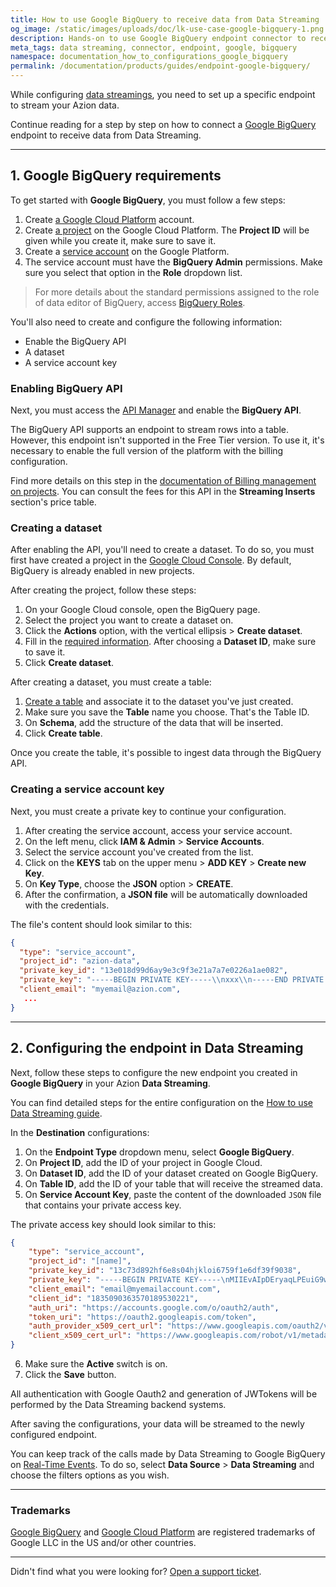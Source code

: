 ```yaml
---
title: How to use Google BigQuery to receive data from Data Streaming
og_image: /static/images/uploads/doc/lk-use-case-google-bigquery-1.png
description: Hands-on to use Google BigQuery endpoint connector to receive data from Data Streaming.
meta_tags: data streaming, connector, endpoint, google, bigquery
namespace: documentation_how_to_configurations_google_bigquery
permalink: /documentation/products/guides/endpoint-google-bigquery/
---
```


While configuring [data streamings](/en/documentation/products/data-streaming/), you need to set up a specific endpoint to stream your Azion data.

Continue reading for a step by step on how to connect a [Google BigQuery](https://cloud.google.com/bigquery/) endpoint to receive data from Data Streaming.

---

## 1. Google BigQuery requirements

To get started with **Google BigQuery**, you must follow a few steps:

1. Create [a Google Cloud Platform](https://cloud.google.com/) account.
2. Create [a project](https://developers.google.com/workspace/guides/create-project) on the Google Cloud Platform. The **Project ID** will be given while you create it, make sure to save it.
3. Create a [service account](https://cloud.google.com/iam/docs/service-accounts-create) on the Google Platform.
4. The service account must have the **BigQuery Admin** permissions. Make sure you select that option in the **Role** dropdown list.

> For more details about the standard permissions assigned to the role of data editor of BigQuery, access [BigQuery Roles](https://cloud.google.com/iam/docs/understanding-roles#bigquery-roles).

You'll also need to create and configure the following information:

- Enable the BigQuery API
- A dataset
- A service account key

### Enabling BigQuery API

Next, you must access the [API Manager](https://console.cloud.google.com/apis/library) and enable the **BigQuery API**.

The BigQuery API supports an endpoint to stream rows into a table. However, this endpoint isn't supported in the Free Tier version. To use it, it's necessary to enable the full version of the platform with the billing configuration.

Find more details on this step in the [documentation of Billing management on projects](https://cloud.google.com/billing/docs/how-to/modify-project). You can consult the fees for this API in the **Streaming Inserts** section's price table.

### Creating a dataset

After enabling the API, you'll need to create a dataset. To do so, you must first have created a project in the [Google Cloud Console](https://console.cloud.google.com/bigquery). By default, BigQuery is already enabled in new projects.

After creating the project, follow these steps:

1. On your Google Cloud console, open the BigQuery page.
2. Select the project you want to create a dataset on.
3. Click the **Actions** option, with the vertical ellipsis > **Create dataset**.
4. Fill in the [required information](https://cloud.google.com/bigquery/docs/datasets#create-dataset). After choosing a **Dataset ID**, make sure to save it.
5. Click **Create dataset**.

After creating a dataset, you must create a table:

1. [Create a table](https://cloud.google.com/bigquery/docs/tables) and associate it to the dataset you've just created.
2. Make sure you save the **Table** name you choose. That's the Table ID.
3. On **Schema**, add the structure of the data that will be inserted.
4. Click **Create table**.

Once you create the table, it's possible to ingest data through the BigQuery API.

### Creating a service account key

Next, you must create a private key to continue your configuration.

1. After creating the service account, access your service account.
2. On the left menu, click **IAM & Admin** > **Service Accounts**.
3. Select the service account you've created from the list.
4. Click on the **KEYS** tab on the upper menu > **ADD KEY** > **Create new Key**.
5. On **Key Type**, choose the **JSON** option > **CREATE**.
6. After the confirmation, a **JSON file** will be automatically downloaded with the credentials.

The file's content should look similar to this:

```json
{
  "type": "service_account",
  "project_id": "azion-data",
  "private_key_id": "13e018d99d6ay9e3c9f3e21a7a7e0226a1ae082",
  "private_key": "-----BEGIN PRIVATE KEY-----\\nxxx\\n-----END PRIVATE KEY-----\\n",
  "client_email": "myemail@azion.com",
   ...
}
```

---

## 2. Configuring the endpoint in Data Streaming

Next, follow these steps to configure the new endpoint you created in **Google BigQuery** in your Azion **Data Streaming**.

You can find detailed steps for the entire configuration on the [How to use Data Streaming guide](/en/documentation/products/guides/use-data-streaming/).

In the **Destination** configurations:

1. On the **Endpoint Type** dropdown menu, select **Google BigQuery**.
2. On **Project ID**, add the ID of your project in Google Cloud.
3. On **Dataset ID**, add the ID of your dataset created on Google BigQuery.
4. On **Table ID**, add the ID of your table that will receive the streamed data.
5. On **Service Account Key**, paste the content of the downloaded `JSON` file that contains your private access key.

The private access key should look similar to this:

```json
{
	"type": "service_account",
	"project_id": "[name]",
	"private_key_id": "13c73d892hf6e8s04hjkloi6759f1e6df39f9038",
	"private_key": "-----BEGIN PRIVATE KEY-----\nMIIEvAIpDEryaqLPEuiG9w0BAQEFAASCBKYwggSiAgEAAoIBAQCzL+bgfcynhWOx\nAKQ6wfsnwl/jEYsu5KxlPTtr11hmHLVtDAC68FVjAL029zfTjCRIG9d2ttm6fySY\nJm7Y1MwpahekDmFhMbISxA5UfN0KAF5Bs/uGU6hm17tq+ZDSA1L9f3UIvAJ5/cqu\n9CKhU1Dm1TChL8nxIfAb90G7ga6QJVve3ko/0KHpq7pdm3tp6VsVQ+fgwKNi7L+A\n4CvHFT0jX4jRDIFUKePRuxyleZV5p1Y3BHSLCIC1X+oe36a0RMLBCrWVdhHwAqBb\nbec3NYTen4Re+BidL0cfJ8IsVhjdWuibQTaT2/V+OzA+JgzXvpYSI0jWUvUiYtRK\njxz7AGaXAgMBAAECggEASA0bua76ElAjTg9ixKFg7u0/4P4cWfAM1cf64+e9zPJ6/\nH5NaW8cpWf+7C/MxlOdH/zojHKScMyWhXu0wvpKalGXWr+F5/mVCsu2wqfoIhPh\nzeAq72KB5MtBLI4ecPkbCnyGKbt9909TfRrrLBEl58EHNaUwEvRDzsmBpn1JDe75\nJ2ODNf714DsDtghG5Jy5nZ75Bk6ny5mYp67q6IdCUFJeLgJUwfNdtUJmcQ5x7lw3\nujR0vEyEWXpiSAsIhIi0XgMr5NSbBdH+e+P9gVUZwqtRbshdH6aPalIxh1rhdEtY\nJguGzK9nbYQtzm0Mdka3VZtUZIEQAqlg8OZe8xLpa+p392TU64sQlrJxQMZxPNtU\ntPuDwtDAgmwGZNGFxgBFIMuzN88QpL5zPFSBbJoHt5xJ3sGNmeuDF9SrBXNrFz\n9hmqUtoUa0iNheVNG+Y7smEnJNjuSYldAlBQ5qjqSr1IAJTwoUE0fF1P3SbFK9b2\nW6TJ73gqF78EQIJf6t3kOczm/QKB0pRMSuGK2ga45ig2CtMSklUHVjL3A+zcEP9NH\nosFRYkxZZShPqKj2j0PAdB2TcUgrl1a+I+6oA1oU/j0fuJiux9pxrz9I8QfTVwJQS\n/oCcHsKMrDngi0+DkETHDe9peDPTfO4MAh+G285MDPa3LegEG2iVGsqhp+5v8Jdm0Vl\nCyZQJ526IwKBgESw1npFyakE0sMGjlwBRjworH5HjajNPsJjZtspaU7TkCXsS7bt\nwFmLmm7205SKM+1N9C4owSn25uxIWbsb/wB6iuK+EyP+K3qnjPI/GsVRpDjXb1Ma\niBe4tZCUUP/lJGj8HvBk+kD/lQoFuFndD6cvwDze+PpUeN2oe7IiiZQBlAoGAcQUp\nHT3lCVmxXC049FKa8DyWTJIQJhkJmDADeqlYaCFaUe9YC490Y+BtYZHX0UNDXCnFZ\nLIBTtRTPfFU02kUBAcGn0ALc74QwUnJlImvuOeYOlgGwy6QzcRQ6dtfsDWROwKk\nNCAAjYBylKF2QcuZC3rwe0qN5EIe/0DoFmWUD7ELCgYBIKy2ojKY2d+IByJakBOXt\nojwlCj+I5GpDtDeVhzw9u+74j7KoLsKE057DnMGgouGdVH2xCKih7E71iDKPx1Li\nar9Dz3LsPzHGYXt0LBa+0RBm8mRVb68AlFuN3XJ7g9H8tXPZl38hwLKM\EkDJruapG84nuOcgrp2zGHwYtp9S7DfUg==\n-----END PRIVATE KEY-----\n",
	"client_email": "email@myemailaccount.com",
	"client_id": "1835090363570189530221",
	"auth_uri": "https://accounts.google.com/o/oauth2/auth",
	"token_uri": "https://oauth2.googleapis.com/token",
	"auth_provider_x509_cert_url": "https://www.googleapis.com/oauth2/v1/certs",
	"client_x509_cert_url": "https://www.googleapis.com/robot/v1/metadata/x509/mytest.com"
}
```



6. Make sure the **Active** switch is on.
7. Click the **Save** button.

All authentication with Google Oauth2 and generation of JWTokens will be performed by the Data Streaming backend systems.

After saving the configurations, your data will be streamed to the newly configured endpoint.

You can keep track of the calls made by Data Streaming to Google BigQuery on [Real-Time Events](/en/documentation/products/real-time-events/). To do so, select **Data Source** > **Data Streaming** and choose the filters options as you wish.

---

### Trademarks

[Google BigQuery](https://cloud.google.com/bigquery) and [Google Cloud Platform](https://cloud.google.com/) are registered trademarks of Google LLC in the US and/or other countries.

---

Didn't find what you were looking for? [Open a support ticket](https://tickets.azion.com/).
